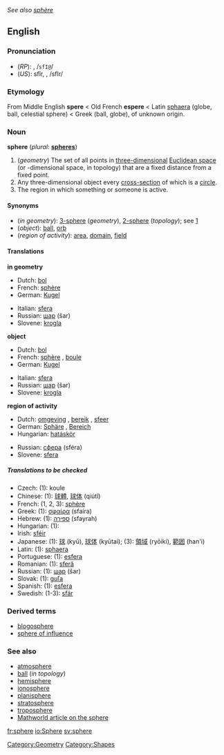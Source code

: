 ''See also [[sphère]]''
==English==
{{wikipedia}}
===Pronunciation===
*(''RP''): {{IPAchar|/sfɪə/}}, /<tt>sfI@</tt>/
*(''US''): sfîr, {{IPAchar|/sfɪr/}}, /sfIr/

===Etymology===
From Middle English '''spere''' < Old French '''espere''' < Latin [[sphaera]] (globe, ball, celestial sphere) < Greek {{IPAchar|[[σφαῖρα]]}} (ball, globe), of unknown origin.

===Noun===
'''sphere''' (''plural:'' '''[[spheres]]''')

#(''geometry'') The set of all points in [[three-dimensional]] [[Euclidean space]] (or {{n}}-dimensional space, in topology) that are a fixed distance from a fixed point.
#Any three-dimensional object every [[cross-section]] of which is a [[circle]].
#The region in which something or someone is active.

====Synonyms====
*(''in geometry''): [[3-sphere]] (''geometry''), [[2-sphere]] (''topology''); see [http://mathworld.wolfram.com/Sphere.html]
*(''object''): [[ball]], [[orb]]
*(''region of activity''): [[area]], [[domain]], [[field]]

====Translations====
'''in geometry'''
{{top}}
*Dutch: [[bol]] {{m}}
*French: [[sphère]] {{f}}
*German: [[Kugel]] {{f}}
{{mid}}
*Italian: [[sfera]] {{f}}
*Russian: [[шар]] (šar) {{m}}
*Slovene: [[krogla]] {{f}}
{{bottom}}

'''object'''
{{top}}
*Dutch: [[bol]] {{m}}
*French: [[sphère]] {{f}}, [[boule]] {{f}}
*German: [[Kugel]]
{{mid}}
*Italian: [[sfera]] {{f}}
*Russian: [[шар]] (šar) {{m}}
*Slovene: [[krogla]] {{f}}
{{bottom}}

'''region of activity'''
{{top}}
*Dutch: [[omgeving]] {{m}}, [[bereik]] {{n}}, [[sfeer]] {{m}}
*German: [[Sphäre]] {{f}}, [[Bereich]] {{m}}
*Hungarian: [[hatáskör]]
{{mid}}
*Russian: [[сфера]] (sféra) {{f}}
*Slovene: [[sfera]] {{f}}
{{bottom}}

=====Translations to be checked=====
<!--Remove this section once all of the translations below have been moved into the tables above.-->
{{checktrans}}

*Czech: (1): koule  {{f}}
*Chinese: (1): [[球體]], [[球体]] (qiútǐ)
*French: (1, 2, 3): [[sphère]] {{f}}
*Greek: (1): [[σφαίρα]] (sfaíra) {{f}}
*Hebrew: (1): [[ספירה]] (sfayrah) {{f}}
*Hungarian: (1): [[]]
*Irish: [[sféir]]
*Japanese: (1): [[球]] (kyū), [[球体]] (kyūtai); (3): [[領域]] (ryōiki), [[範囲]] (han'i)
*Latin: (1): [[sphaera]] {{f}}
*Portuguese: (1): [[esfera]] {{f}}
*Romanian: (1): [[sferă]] {{f}}
*Russian: (1): [[шар]] (šar) {{m}}
*Slovak: (1): [[guľa]] {{f}}
*Spanish: (1): [[esfera]] {{f}}
*Swedish: (1-3): [[sfär]] {{c}}

===Derived terms===
*[[blogosphere]]
*[[sphere of influence]]

===See also===
*[[atmosphere]]
*[[ball]] (''in topology'')
*[[hemisphere]]
*[[ionosphere]]
*[[planisphere]]
*[[stratosphere]]
*[[troposphere]]<!--add more like this, please-->
*[http://mathworld.wolfram.com/Sphere.html Mathworld article on the sphere]

[[Category:Geometry]]
[[Category:Shapes]]

[[fr:sphere]]
[[io:Sphere]]
[[sv:sphere]]
